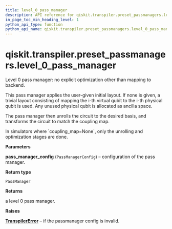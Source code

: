 ```yaml
---
title: level_0_pass_manager
description: API reference for qiskit.transpiler.preset_passmanagers.level_0_pass_manager
in_page_toc_min_heading_level: 1
python_api_type: function
python_api_name: qiskit.transpiler.preset_passmanagers.level_0_pass_manager
---
```


# qiskit.transpiler.preset\_passmanagers.level\_0\_pass\_manager

<Function id="qiskit.transpiler.preset_passmanagers.level_0_pass_manager" isDedicatedPage={true} github="https://github.com/qiskit/qiskit/tree/stable/0.20/qiskit/transpiler/preset_passmanagers/level0.py" signature="level_0_pass_manager(pass_manager_config)">
  Level 0 pass manager: no explicit optimization other than mapping to backend.

  This pass manager applies the user-given initial layout. If none is given, a trivial layout consisting of mapping the i-th virtual qubit to the i-th physical qubit is used. Any unused physical qubit is allocated as ancilla space.

  The pass manager then unrolls the circuit to the desired basis, and transforms the circuit to match the coupling map.

  <Admonition title="Note" type="note">
    In simulators where `coupling_map=None`, only the unrolling and optimization stages are done.
  </Admonition>

  **Parameters**

  **pass\_manager\_config** (`PassManagerConfig`) – configuration of the pass manager.

  **Return type**

  `PassManager`

  **Returns**

  a level 0 pass manager.

  **Raises**

  [**TranspilerError**](qiskit.transpiler.TranspilerError "qiskit.transpiler.TranspilerError") – if the passmanager config is invalid.
</Function>

